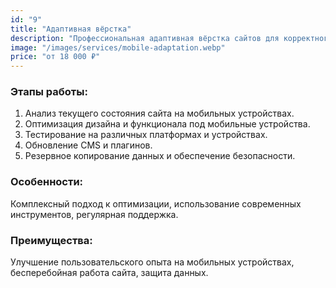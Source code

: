 ```yaml
---
id: "9"
title: "Адаптивная вёрстка"
description: "Профессиональная адаптивная вёрстка сайтов для корректного отображения на всех устройствах. Улучшение пользовательского опыта и повышение конверсии. Цены от 18 000 ₽."
image: "/images/services/mobile-adaptation.webp"
price: "от 18 000 ₽"
---
```


### Этапы работы:

1. Анализ текущего состояния сайта на мобильных устройствах.
2. Оптимизация дизайна и функционала под мобильные устройства.
3. Тестирование на различных платформах и устройствах.
4. Обновление CMS и плагинов.
5. Резервное копирование данных и обеспечение безопасности.

### Особенности:

Комплексный подход к оптимизации, использование современных инструментов, регулярная поддержка.

### Преимущества:

Улучшение пользовательского опыта на мобильных устройствах, бесперебойная работа сайта, защита данных.
